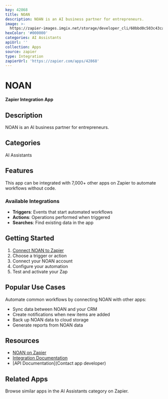 ```yaml
---
key: 42868
title: NOAN
description: NOAN is an AI business partner for entrepreneurs.
image: >-
  https://zapier-images.imgix.net/storage/developer_cli/60bbd0c503c43ca45ef35e33b70443fe.png?auto=format%2Ccompress&ixlib=python-3.0.0&q=50
hexColor: '#000000'
categories: AI Assistants
apiUrl: ''
collection: Apps
source: zapier
type: Integration
zapierUrl: 'https://zapier.com/apps/42868'
---
```

# NOAN

**Zapier Integration App**

## Description

NOAN is an AI business partner for entrepreneurs.

## Categories

AI Assistants

## Features

This app can be integrated with 7,000+ other apps on Zapier to automate workflows without code.

### Available Integrations

- **Triggers**: Events that start automated workflows
- **Actions**: Operations performed when triggered
- **Searches**: Find existing data in the app

## Getting Started

1. [Connect NOAN to Zapier](https://zapier.com/apps/42868)
2. Choose a trigger or action
3. Connect your NOAN account
4. Configure your automation
5. Test and activate your Zap

## Popular Use Cases

Automate common workflows by connecting NOAN with other apps:

- Sync data between NOAN and your CRM
- Create notifications when new items are added
- Back up NOAN data to cloud storage
- Generate reports from NOAN data

## Resources

- [NOAN on Zapier](https://zapier.com/apps/42868)
- [Integration Documentation](https://zapier.com/apps/42868/integrations)
- [API Documentation](Contact app developer)

## Related Apps

Browse similar apps in the AI Assistants category on Zapier.
